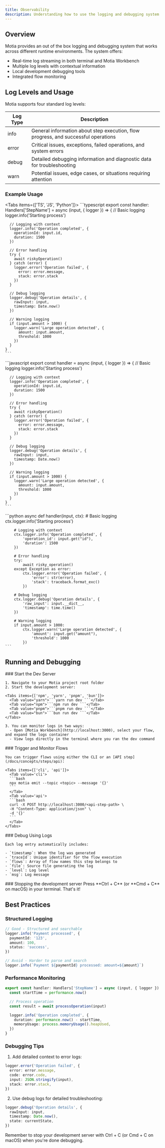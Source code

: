 ```yaml
---
title: Observability
description: Understanding how to use the logging and debugging system in Motia
---
```


## Overview

Motia provides an out of the box logging and debugging system that works across different runtime environments. The system offers:

- Real-time log streaming in both terminal and Motia Workbench
- Multiple log levels with contextual information
- Local development debugging tools
- Integrated flow monitoring

## Log Levels and Usage

Motia supports four standard log levels:

| Log Type | Description                                                                        |
| -------- | ---------------------------------------------------------------------------------- |
| info     | General information about step execution, flow progress, and successful operations |
| error    | Critical issues, exceptions, failed operations, and system errors                  |
| debug    | Detailed debugging information and diagnostic data for troubleshooting             |
| warn     | Potential issues, edge cases, or situations requiring attention                    |

### Example Usage

<Tabs items={['TS', 'JS', 'Python']}>
  <Tab value='TS'>
    ```typescript
    export const handler: Handlers['StepName'] = async (input, { logger }) => {
      // Basic logging
      logger.info('Starting process')

      // Logging with context
      logger.info('Operation completed', {
        operationId: input.id,
        duration: 1500
      })

      // Error handling
      try {
        await riskyOperation()
      } catch (error) {
        logger.error('Operation failed', {
          error: error.message,
          stack: error.stack
        })
      }

      // Debug logging
      logger.debug('Operation details', {
        rawInput: input,
        timestamp: Date.now()
      })

      // Warning logging
      if (input.amount > 1000) {
        logger.warn('Large operation detected', {
          amount: input.amount,
          threshold: 1000
        })
      }
    }
    ```

  </Tab>
  <Tab value='JS'>
    ```javascript
    export const handler = async (input, { logger }) => {
      // Basic logging
      logger.info('Starting process')

      // Logging with context
      logger.info('Operation completed', {
        operationId: input.id,
        duration: 1500
      })

      // Error handling
      try {
        await riskyOperation()
      } catch (error) {
        logger.error('Operation failed', {
          error: error.message,
          stack: error.stack
        })
      }

      // Debug logging
      logger.debug('Operation details', {
        rawInput: input,
        timestamp: Date.now()
      })

      // Warning logging
      if (input.amount > 1000) {
        logger.warn('Large operation detected', {
          amount: input.amount,
          threshold: 1000
        })
      }
    }
    ```

  </Tab>
  <Tab value='Python'>
    ```python
    async def handler(input, ctx):
        # Basic logging
        ctx.logger.info('Starting process')

        # Logging with context
        ctx.logger.info('Operation completed', {
            'operation_id': input.get("id"),
            'duration': 1500
        })

        # Error handling
        try:
            await risky_operation()
        except Exception as error:
            ctx.logger.error('Operation failed', {
                'error': str(error),
                'stack': traceback.format_exc()
            })

        # Debug logging
        ctx.logger.debug('Operation details', {
            'raw_input': input.__dict__,
            'timestamp': time.time()
        })

        # Warning logging
        if input.amount > 1000:
            ctx.logger.warn('Large operation detected', {
                'amount': input.get("amount"),
                'threshold': 1000
            })
    ```
  </Tab>
</Tabs>

## Running and Debugging

<Steps>
  <Step>
    ### Start the Dev Server

    1. Navigate to your Motia project root folder
    2. Start the development server:

    <Tabs items={['npm', 'yarn', 'pnpm', 'bun']}>
      <Tab value="yarn">```yarn run dev ```</Tab>
      <Tab value="npm">```npm run dev ```</Tab>
      <Tab value="pnpm">```pnpm run dev ```</Tab>
      <Tab value="bun">```bun run dev ```</Tab>
    </Tabs>

    3. You can monitor logs in two ways:
      - Open [Motia Workbench](http://localhost:3000), select your flow, and expand the logs container
      - View logs directly in the terminal where you ran the dev command
  </Step>
  
  <Step>
    ### Trigger and Monitor Flows

    You can trigger flows using either the CLI or an [API step](/docs/concepts/steps/api):

    <Tabs items={['cli', 'api']}>
      <Tab value='cli'>
      ```bash
      npx motia emit --topic <topic> --message '{}'
      ```
      </Tab>
      <Tab value='api'>
      ```bash
      curl -X POST http://localhost:3000/<api-step-path> \
      -H "Content-Type: application/json" \
      -d '{}'
      ```
      </Tab>
    </Tabs>
  </Step>
  
  <Step>
    ### Debug Using Logs

    Each log entry automatically includes:

    - `timestamp`: When the log was generated
    - `traceId`: Unique identifier for the flow execution
    - `flows`: Array of flow names this step belongs to
    - `file`: Source file generating the log
    - `level`: Log level
    - `msg`: Log message
  </Step>
  
  <Step>
    ### Stopping the development server
    Press **Ctrl + C** (or **Cmd + C** on macOS) in your terminal. That's it!
  </Step>
</Steps>

## Best Practices

### Structured Logging

```typescript
// Good - Structured and searchable
logger.info('Payment processed', {
  paymentId: '123',
  amount: 100,
  status: 'success',
})

// Avoid - Harder to parse and search
logger.info(`Payment ${paymentId} processed: amount=${amount}`)
```

### Performance Monitoring

```typescript
export const handler: Handlers['StepName'] = async (input, { logger }) => {
  const startTime = performance.now()

  // Process operation
  const result = await processOperation(input)

  logger.info('Operation completed', {
    duration: performance.now() - startTime,
    memoryUsage: process.memoryUsage().heapUsed,
  })
}
```

### Debugging Tips

1. Add detailed context to error logs:

```typescript
logger.error('Operation failed', {
  error: error.message,
  code: error.code,
  input: JSON.stringify(input),
  stack: error.stack,
})
```

2. Use debug logs for detailed troubleshooting:

```typescript
logger.debug('Operation details', {
  rawInput: input,
  timestamp: Date.now(),
  state: currentState,
})
```

<Callout>
  Remember to stop your development server with Ctrl + C (or Cmd + C on macOS) when you're done debugging.
</Callout>

